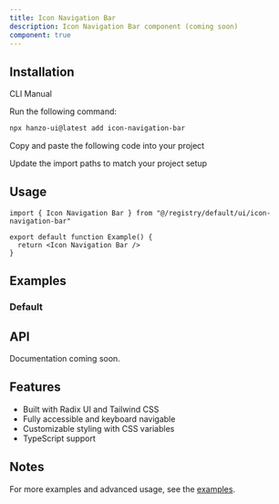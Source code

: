 ```yaml
---
title: Icon Navigation Bar
description: Icon Navigation Bar component (coming soon)
component: true
---
```


<ComponentPreview name="icon-navigation-bar-demo" />

## Installation

<Tabs defaultValue="cli">

<TabsList>
  <TabsTrigger value="cli">CLI</TabsTrigger>
  <TabsTrigger value="manual">Manual</TabsTrigger>
</TabsList>

<TabsContent value="cli">

<Steps>

<Step>Run the following command:</Step>

```bash
npx hanzo-ui@latest add icon-navigation-bar
```

</Steps>

</TabsContent>

<TabsContent value="manual">

<Steps>

<Step>Copy and paste the following code into your project</Step>

<ComponentSource name="icon-navigation-bar" />

<Step>Update the import paths to match your project setup</Step>

</Steps>

</TabsContent>

</Tabs>

## Usage

```tsx
import { Icon Navigation Bar } from "@/registry/default/ui/icon-navigation-bar"

export default function Example() {
  return <Icon Navigation Bar />
}
```

## Examples

### Default

<ComponentPreview name="icon-navigation-bar-demo" />

## API

Documentation coming soon.

## Features

- Built with Radix UI and Tailwind CSS
- Fully accessible and keyboard navigable  
- Customizable styling with CSS variables
- TypeScript support

## Notes

For more examples and advanced usage, see the [examples](/examples).
